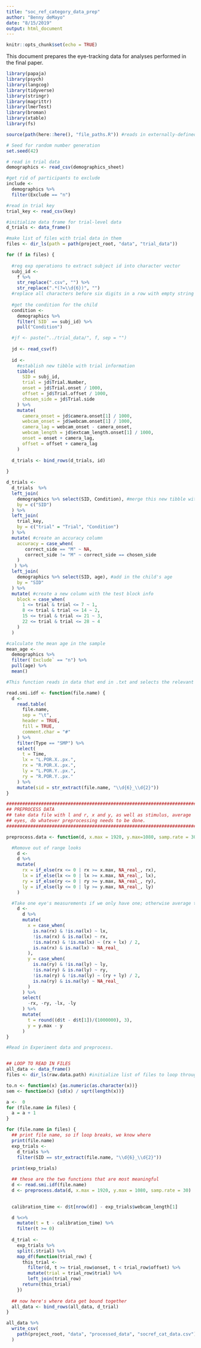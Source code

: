 ```yaml
---
title: "soc_ref_category_data_prep"
author: "Benny deMayo"
date: "8/15/2019"
output: html_document
---
```


```r
knitr::opts_chunk$set(echo = TRUE)
```


This document prepares the eye-tracking data for analyses performed in the final paper.

```r
library(papaja)
library(psych)
library(langcog)
library(tidyverse)
library(stringr)
library(magrittr)
library(lmerTest)
library(broman)
library(xtable)
library(fs)

source(path(here::here(), "file_paths.R")) #reads in externally-defined file paths

```


```r
# Seed for random number generation
set.seed(42)
```


```r
# read in trial data
demographics <- read_csv(demographics_sheet)

#get rid of participants to exclude
include <- 
  demographics %>% 
  filter(Exclude == "n") 

#read in trial key
trial_key <- read_csv(key)

#initialize data frame for trial-level data
d_trials <- data_frame()

#make list of files with trial data in them
files <- dir_ls(path = path(project_root, "data", "trial_data"))

for (f in files) {
  
  #reg exp operations to extract subject id into character vector
  subj_id <- 
    f %>% 
    str_replace(".csv", "") %>% 
    str_replace(".*(?=\\d{6})", "") 
  #replace all characters before six digits in a row with empty string
  
  #get the condition for the child
  condition <- 
    demographics %>% 
    filter(`SID` == subj_id) %>% 
    pull("Condition")

  #jf <- paste("../trial_data/", f, sep = "")
  
  jd <- read_csv(f)
  
  id <- 
    #establish new tibble with trial information
    tibble(
      SID = subj_id, 
      trial = jd$Trial.Number,  
      onset = jd$Trial.onset / 1000,  
      offset = jd$Trial.offset / 1000,
      chosen_side = jd$Trial.side
    ) %>%
    mutate(
      camera_onset = jd$camera.onset[1] / 1000,
      webcam_onset = jd$webcam.onset[1] / 1000,
      camera_lag = webcam_onset - camera_onset,
      webcam_length = jd$extcam_length.onset[1] / 1000,
      onset = onset + camera_lag,
      offset = offset + camera_lag
    )
  
  d_trials <- bind_rows(d_trials, id)
  
}

d_trials <- 
  d_trials  %>%
  left_join(
    demographics %>% select(SID, Condition), #merge this new tibble with condition info
    by = c("SID")
  ) %>%
  left_join(
    trial_key,
    by = c("trial" = "Trial", "Condition") 
  ) %>%
  mutate( #create an accuracy column
    accuracy = case_when(
       correct_side == "M" ~ NA,
       correct_side != "M" ~ correct_side == chosen_side
    )
   ) %>%
  left_join(
    demographics %>% select(SID, age), #add in the child's age
    by = "SID"
  ) %>% 
  mutate( #create a new column with the test block info
    block = case_when(
      1 <= trial & trial <= 7 ~ 1,
      8 <= trial & trial <= 14 ~ 2,
      15 <= trial & trial <= 21 ~ 3,
      22 <= trial & trial <= 28 ~ 4
    )
  )

#calculate the mean age in the sample
mean_age <- 
  demographics %>% 
  filter(`Exclude` == "n") %>% 
  pull(age) %>% 
  mean()
```

```r

#This function reads in data that end in .txt and selects the relevant columns

read.smi.idf <- function(file.name) {
  d <- 
    read.table(
      file.name, 
      sep = "\t", 
      header = TRUE, 
      fill = TRUE,
      comment.char = "#"
    ) %>% 
    filter(Type == "SMP") %>% 
    select(
      t = Time,
      lx = "L.POR.X..px.",
      rx = "R.POR.X..px.",
      ly = "L.POR.Y..px.",
      ry = "R.POR.Y..px."
    ) %>% 
    mutate(sid = str_extract(file.name, "\\d{6}_\\d{2}"))
}
```

```r
################################################################################
## PREPROCESS DATA 
## take data file with l and r, x and y, as well as stimulus, average
## eyes, do whatever preprocessing needs to be done. 
################################################################################

preprocess.data <- function(d, x.max = 1920, y.max=1080, samp.rate = 30) {

  #Remove out of range looks
    d <- 
    d %>% 
    mutate(
      rx = if_else(rx <= 0 | rx >= x.max, NA_real_, rx),
      lx = if_else(lx <= 0 | lx >= x.max, NA_real_, lx),
      ry = if_else(ry <= 0 | ry >= y.max, NA_real_, ry),
      ly = if_else(ly <= 0 | ly >= y.max, NA_real_, ly)
    )

  #Take one eye's measurements if we only have one; otherwise average them
    d <-
      d %>%
      mutate(
        x = case_when(
          is.na(rx) & !is.na(lx) ~ lx,
          !is.na(rx) & is.na(lx) ~ rx,
          !is.na(rx) & !is.na(lx) ~ (rx + lx) / 2,
          is.na(rx) & is.na(lx) ~ NA_real_
        ),
        y = case_when(
          is.na(ry) & !is.na(ly) ~ ly,
          !is.na(ry) & is.na(ly) ~ ry,
          !is.na(ry) & !is.na(ly) ~ (ry + ly) / 2,
          is.na(ry) & is.na(ly) ~ NA_real_
        )
      ) %>%
      select(
        -rx, -ry, -lx, -ly
      ) %>%
      mutate(
        t = round((d$t - d$t[1])/(1000000), 3),
        y = y.max - y
      )
}
```

```r
#Read in Experiment data and preprocess.


## LOOP TO READ IN FILES
all_data <- data_frame()
files <- dir_ls(raw.data.path) #initialize list of files to loop through

to.n <- function(x) {as.numeric(as.character(x))}
sem <- function(x) {sd(x) / sqrt(length(x))}

a <-  0
for (file.name in files) {
  a = a + 1
}

for (file.name in files) {
  ## print file name, so if loop breaks, we know where
  print(file.name)
  exp_trials <-
    d_trials %>%
    filter(SID == str_extract(file.name, "\\d{6}_\\d{2}"))
  
  print(exp_trials)

  ## these are the two functions that are most meaningful
  d <- read.smi.idf(file.name)
  d <- preprocess.data(d, x.max = 1920, y.max = 1080, samp.rate = 30) 
  

  calibration_time <- d$t[nrow(d)] - exp_trials$webcam_length[1]

  d %<>% 
    mutate(t = t - calibration_time) %>% 
    filter(t >= 0)
  
  d_trial <- 
    exp_trials %>%
    split(.$trial) %>%
    map_df(function(trial_row) {
      this_trial <- 
        filter(d, t >= trial_row$onset, t < trial_row$offset) %>%
        mutate(trial = trial_row$trial) %>%
        left_join(trial_row)
      return(this_trial)
    })
  
  ## now here's where data get bound together
  all_data <- bind_rows(all_data, d_trial)
}

all_data %>% 
  write_csv(
    path(project_root, "data", "processed_data", "socref_cat_data.csv")
  )


```